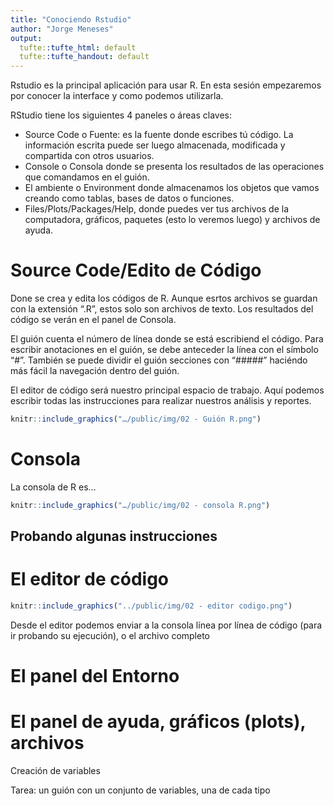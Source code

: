 ```yaml
---
title: "Conociendo Rstudio"
author: "Jorge Meneses"
output:
  tufte::tufte_html: default
  tufte::tufte_handout: default
---
```


Rstudio es la principal aplicación para usar R. En esta sesión empezaremos por conocer la interface y como podemos utilizarla.

RStudio tiene los siguientes 4 paneles o áreas claves:

-   Source Code o Fuente: es la fuente donde escribes tú código. La información escrita puede ser luego almacenada, modificada y compartida con otros usuarios.
-   Console o Consola donde se presenta los resultados de las operaciones que comandamos en el guión.
-   El ambiente o Environment donde almacenamos los objetos que vamos creando como tablas, bases de datos o funciones.
-   Files/Plots/Packages/Help, donde puedes ver tus archivos de la computadora, gráficos, paquetes (esto lo veremos luego) y archivos de ayuda.

# Source Code/Edito de Código

Done se crea y edita los códigos de R. Aunque esrtos archivos se guardan con la extensión ".R", estos solo son archivos de texto. Los resultados del código se verán en el panel de Consola.

El guión cuenta el número de línea donde se está escribiend el código. Para escribir anotaciones en el guión, se debe anteceder la línea con el símbolo "\#". También se puede dividir el guión secciones con "\#####" haciéndo más fácil la navegación dentro del guión.

El editor de código será nuestro principal espacio de trabajo. Aquí podemos escribir todas las instrucciones para realizar nuestros análisis y reportes.

```r
knitr::include_graphics("…/public/img/02 - Guión R.png")
```

# Consola

La consola de R es...

```r
knitr::include_graphics("…/public/img/02 - consola R.png")
```

## Probando algunas instrucciones

# El editor de código

```r
knitr::include_graphics("../public/img/02 - editor codigo.png")
```

Desde el editor podemos enviar a la consola línea por línea de código (para ir probando su ejecución), o el archivo completo

# El panel del Entorno

# El panel de ayuda, gráficos (plots), archivos

Creación de variables

Tarea: un guión con un conjunto de variables, una de cada tipo
